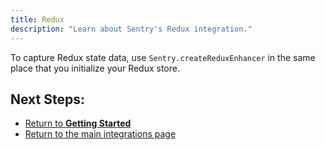 ```yaml
---
title: Redux
description: "Learn about Sentry's Redux integration."
---
```


To capture Redux state data, use `Sentry.createReduxEnhancer` in the same place that you initialize your Redux store.

<Include name="platforms/configuration/integrations/redux.mdx" />

## Next Steps:

- [Return to **Getting Started**](../../)
- [Return to the main integrations page](../)
